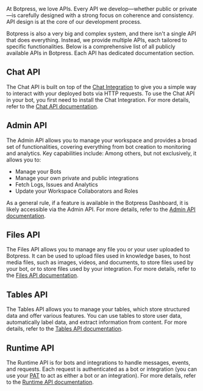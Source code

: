 At Botpress, we love APIs. Every API we develop—whether public or private—is carefully designed with a strong focus on coherence and consistency. API design is at the core of our development process.

Botpress is also a very big and complex system, and there isn't a single API that does everything. Instead, we provide multiple APIs, each tailored to specific functionalities. Below is a comprehensive list of all publicly available APIs in Botpress. Each API has dedicated documentation section.

## Chat API

The Chat API is built on top of the [Chat Integration](https://app.botpress.cloud/hub/integrations/intver_01JN74V90FDTNKWESAWBVGP7EX) to give you a simple way to interact with your deployed bots via HTTP requests. To use the Chat API in your bot, you first need to install the Chat Integration. For more details, refer to the [Chat API documentation](./chat-api).

## Admin API

The Admin API allows you to manage your workspace and provides a broad set of functionalities, covering everything from bot creation to monitoring and analytics. Key capabilities include: Among others, but not exclusively, it allows you to:
- Manage your Bots
- Manage your own private and public integrations
- Fetch Logs, Issues and Analytics
- Update your Workspace Collaborators and Roles

As a general rule, if a feature is available in the Botpress Dashboard, it is likely accessible via the Admin API. For more details, refer to the [Admin API documentation](./admin-api).

## Files API

The Files API allows you to manage any file you or your user uploaded to Botpress. It can be used to upload files used in knowledge bases, to host media files, such as images, videos, and documents, to store files used by your bot, or to store files used by your integration. For more details, refer to the [Files API documentation](./files-api).

## Tables API

The Tables API allows you to manage your tables, which store structured data and offer various features. You can use tables to store user data, automatically label data, and extract information from content. For more details, refer to the [Tables API documentation](./tables-api).

## Runtime API

The Runtime API is for bots and integrations to handle messages, events, and requests. Each request is authenticated as a bot or integration (you can use your [PAT](/api-reference/authentication#1-personal-access-token-pat) to act as either a bot or an integration). For more details, refer to the [Runtime API documentation](./runtime-api).
